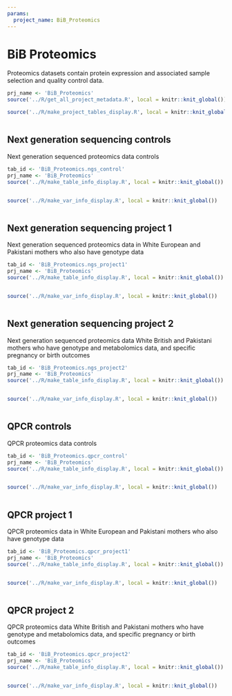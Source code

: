 ```yaml
---
params:
  project_name: BiB_Proteomics
---
```






# BiB Proteomics {#bib_proteomics}


Proteomics datasets contain protein expression and associated sample selection and quality control data.



```r
prj_name <- 'BiB_Proteomics'
source('../R/get_all_project_metadata.R', local = knitr::knit_global())
```



```r
source('../R/make_project_tables_display.R', local = knitr::knit_global())
```



```r

```





## Next generation sequencing controls {#bib_proteomics_ngs_control}


Next generation sequenced proteomics data controls



```r
tab_id <- 'BiB_Proteomics.ngs_control'
prj_name <- 'BiB_Proteomics'
source('../R/make_table_info_display.R', local = knitr::knit_global())
```



```r

```



```r
source('../R/make_var_info_display.R', local = knitr::knit_global())
```



```r

```





## Next generation sequencing project 1 {#bib_proteomics_ngs_project1}


Next generation sequenced proteomics data in White European and Pakistani mothers who also have genotype data



```r
tab_id <- 'BiB_Proteomics.ngs_project1'
prj_name <- 'BiB_Proteomics'
source('../R/make_table_info_display.R', local = knitr::knit_global())
```



```r

```



```r
source('../R/make_var_info_display.R', local = knitr::knit_global())
```



```r

```





## Next generation sequencing project 2 {#bib_proteomics_ngs_project2}


Next generation sequenced proteomics data White British and Pakistani mothers who have genotype and metabolomics data, and specific pregnancy or birth outcomes



```r
tab_id <- 'BiB_Proteomics.ngs_project2'
prj_name <- 'BiB_Proteomics'
source('../R/make_table_info_display.R', local = knitr::knit_global())
```



```r

```



```r
source('../R/make_var_info_display.R', local = knitr::knit_global())
```



```r

```





## QPCR controls {#bib_proteomics_qpcr_control}


QPCR proteomics data controls



```r
tab_id <- 'BiB_Proteomics.qpcr_control'
prj_name <- 'BiB_Proteomics'
source('../R/make_table_info_display.R', local = knitr::knit_global())
```



```r

```



```r
source('../R/make_var_info_display.R', local = knitr::knit_global())
```



```r

```





## QPCR project 1 {#bib_proteomics_qpcr_project1}


QPCR proteomics data in White European and Pakistani mothers who also have genotype data



```r
tab_id <- 'BiB_Proteomics.qpcr_project1'
prj_name <- 'BiB_Proteomics'
source('../R/make_table_info_display.R', local = knitr::knit_global())
```



```r

```



```r
source('../R/make_var_info_display.R', local = knitr::knit_global())
```



```r

```





## QPCR project 2 {#bib_proteomics_qpcr_project2}


QPCR proteomics data White British and Pakistani mothers who have genotype and metabolomics data, and specific pregnancy or birth outcomes



```r
tab_id <- 'BiB_Proteomics.qpcr_project2'
prj_name <- 'BiB_Proteomics'
source('../R/make_table_info_display.R', local = knitr::knit_global())
```



```r

```



```r
source('../R/make_var_info_display.R', local = knitr::knit_global())
```



```r

```



